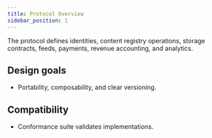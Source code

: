 ```yaml
---
title: Protocol Overview
sidebar_position: 1
---
```


The protocol defines identities, content registry operations, storage contracts, feeds, payments, revenue accounting, and analytics.

## Design goals
- Portability, composability, and clear versioning.

## Compatibility
- Conformance suite validates implementations.
